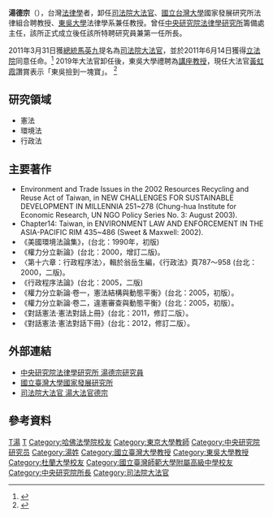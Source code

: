{{Infobox Judge
| name = 湯德宗
| image = File:大法官湯德宗.jpg
| caption = 
| order = 
| office = 司法院大法官
| term_start = 2011年
| term_end = 2019年
| nominator = [[馬英九|馬英九]]
| birth_date = {{Birth date and age|year=1956|month=7|day=12}}
| death_date =
| death_place = 
| nationality = {{ROC}}
| alma_mater = 國立台灣大學法律系學士<br>國立台灣大學法律研究所碩士<br>美國[[哈佛大學|哈佛大學]]法學碩士<br>美國[[杜蘭大學|杜蘭大學]]法學博士
| profession = [[憲法學|憲法學]]、[[行政法學|行政法學]]、[[環境法|環境法]]
}}
{{Infobox_officeholder
| name = 湯德宗
| image name =
| width = 
| Sex = 男 
| party = 
| Native place = [[臺灣|臺灣]]
| date of birth = 1956年7月12日
| place of birth = 
| educate = 
* 美國杜蘭大學法學博士（S.J.D., 1989）
* 美國哈佛大學法學碩士（LL.M., 1984）
* 國立台灣大學法律研究所碩士（1981）
* 國立台灣大學法律系學士（1978）
| past = 
* 日本東京大學客座教授（2001~02）
* 德國科隆大學訪問學者（1993~94）
* 世界保育聯盟(IUCN)環境法委員會(Commission on Environment Law)委員
* 律師高考、司法官特考典試委員
* 行政院法規委員會委員
* 內政部法規委員會委員
* 經濟部法規委員會委員
* 教育部法規委員會委員
* 行政院環保署法規委員會委員
* 行政院海岸巡防署法規委員會委員
* 行政院體育委員會法規委員會委員
* 台北市政府法規委員會委員
* 考試院訴願審議委員會委員
* 監察院訴願審議委員會委員
* 國防部訴願審議委員會委員
* 教育部訴願審議委員會委員
* 教育部中央教師申訴評議委員會委員
* 行政院研考會訴願審議委員會委員
* 行政院人事行政局訴願審議委員會委員
* 行政院體育委員會訴願審議委員會委員
* 行政院衛生署全民健康保險爭議審議委員會委員
* 考試院公務員保障暨培訓委員會訴願委員會委員
* 台北市政府訴願審議委員會委員
* 政府再造委員會（行政院組織法研修小組）委員
* 教育部組織法研修小組委員
* 國防部「國防組織法」研修小組委員
* 司法院「行政訴訟制度研修委員會」委員
* 監察院諮詢委員會委員
* 行政院大陸委員會諮詢委員
* 行政院環境保護署顧問
* 法務部行政程序法諮詢小組委員
* 台北市政府法規會諮詢委員
* 司法院司法人員研習所講座 
* 法務部司法官訓練所講座
* 考試院國家文官培訓所講座
* 中央研究院法律所特聘研究員兼所長
* 司法院大法官
}}
'''湯德宗'''（{{bd|1956年|7月12日}}），台灣[[法律学|法律學]]者，卸任[[司法院大法官|司法院大法官]]、[[國立台灣大學|國立台灣大學]]國家發展研究所法律組合聘教授、[[東吳大學_(台灣)|東吳大學]]法律學系兼任教授。曾任[[中央研究院|中央研究院]][[中央研究院法律學研究所|法律學研究所]]籌備處主任，該所正式成立後任該所特聘研究員兼第一任所長。

2011年3月31日獲[[中華民國總統|總統]][[馬英九|馬英九]]提名為[[司法院大法官|司法院大法官]]，並於2011年6月14日獲得[[立法院|立法院]]同意任命。<ref>{{cite web|language=zh-tw|url=http://www.cna.com.tw/ShowNews/WebNews_Detail.aspx?Type=Popular&TNo=2016&ID=201103310002|title=大法官人選 湯德宗等獲提名|publisher=[[中央社|中央社]]|date=2011-03-31|accessdate=2011-04-01|deadurl=yes|archiveurl=https://web.archive.org/web/20140116141515/http://www.cna.com.tw/ShowNews/WebNews_Detail.aspx?Type=Popular&TNo=2016&ID=201103310002|archivedate=2014-01-16}}</ref>
2019年大法官卸任後，東吳大學禮聘為[[講座教授|講座教授]]，現任大法官[[黃虹霞|黃虹霞]]讚賞表示「東吳撿到一塊寶」。
<REF>
{{Cite web |url=https://udn.com/news/story/6656/4081307 |title=存档副本 |accessdate=2020-04-09 |archive-date=2020-02-29 |archive-url=https://web.archive.org/web/20200229025017/https://udn.com/news/story/6656/4081307 |dead-url=no }}
</REF>

==研究領域==
* 憲法
* 環境法
* 行政法
==主要著作==
* Environment and Trade Issues in the 2002 Resources Recycling and Reuse Act of Taiwan, in NEW CHALLENGES FOR SUSTAINABLE DEVELOPMENT IN MILLENNIA 251~278 (Chung-hua Institute for Economic Research, UN NGO Policy Series No. 3: August 2003).
* Chapter14: Taiwan, in ENVIRONMENT LAW AND ENFORCEMENT IN THE ASIA-PACIFIC RIM 435~486 (Sweet & Maxwell: 2002).
* 《美國環境法論集》，(台北：1990年，初版)
* 《權力分立新論》(台北：2000，增訂二版)。
* 〈第十六章：行政程序法〉，輯於翁岳生編，《行政法》頁787～958 (台北：2000，二版)。
* 《行政程序法論》(台北：2005，二版)
* 《權力分立新論‧卷一，憲法結構與動態平衡》(台北：2005，初版）。
* 《權力分立新論‧卷二，違憲審查與動態平衡》(台北：2005，初版）。
* 《對話憲法‧憲法對話上冊》(台北：2011，修訂二版）。
* 《對話憲法‧憲法對話下冊》(台北：2012，修訂二版）。

== 外部連結 ==

*[http://idv.sinica.edu.tw/dennis/ 中央研究院法律學研究所 湯德宗研究員] {{Wayback|url=http://idv.sinica.edu.tw/dennis/ |date=20110111125012 }}
*[https://web.archive.org/web/20111030104256/http://www.nd.ntu.edu.tw/people/bio.php?PID=18 國立臺灣大學國家發展研究所]
*[http://cons.judicial.gov.tw/jcc/zh-tw/contents/show/xa7a4dtq04cz5fm1 司法院大法官 湯大法官德宗] {{Wayback|url=http://cons.judicial.gov.tw/jcc/zh-tw/contents/show/xa7a4dtq04cz5fm1 |date=20190525101321 }}

==參考資料==
{{reflist}}

{{司法院大法官}}

{{DEFAULTSORT:Tang, CG}}
[[Category:台灣法學家|T湯]]
[[Category:國立臺灣大學法律學院校友|T]]
[[Category:哈佛法學院校友|Category:哈佛法學院校友]]
[[Category:東京大學教師|Category:東京大學教師]]
[[Category:中央研究院研究员|Category:中央研究院研究员]]
[[Category:湯姓|Category:湯姓]]
[[Category:國立臺灣大學教授|Category:國立臺灣大學教授]]
[[Category:東吳大學教授|Category:東吳大學教授]]
[[Category:杜蘭大學校友|Category:杜蘭大學校友]]
[[Category:國立臺灣師範大學附屬高級中學校友|Category:國立臺灣師範大學附屬高級中學校友]]
[[Category:中央研究院所長|Category:中央研究院所長]]
[[Category:司法院大法官|Category:司法院大法官]]